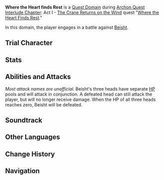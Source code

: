 {{Stub|Character Trial info, check [[Template:Trial Character]] for how to add it}}
{{About|the boss|the character|Beisht|the event challenge|Fleeting Colors in Flight/Oceanic Defender}}
{{Domain Infobox
|title        = Where the Heart Finds Rest
|image        = Domain Oceanic Defender.png
|type         = Quest
|description  = 
|quest        = Where the Heart Finds Rest
|quest_type   = Archon
|region       = Liyue
|area         = Sea of Clouds
|subarea      = Guyun Stone Forest
|domain       = 
|requiredAR   = 
|recLevel     = 
|trial        = Shenhe
}}
{{Enemy Infobox
|name     = Beisht
|image    = NPC Beisht.png
|title    = Avenger of the Vortex
|type     = Quest Bosses
|dmgtype  = Hydro
|weakpoint = no
|ability1 = Vacuum Field
|ability2 = Invincibility Frames
}}
'''Where the Heart finds Rest''' is a [[Quest Domain]] during [[Archon Quest]] [[Interlude Chapter]]: Act I - [[The Crane Returns on the Wind]] quest "[[Where the Heart Finds Rest]]."

In this domain, the player engages in a battle against [[Beisht]].

==Trial Character==
{{Trial Character
|wl              = 8
|character_name   = Shenhe
|character_level8 = 90
|weapon_name      = Calamity Queller
|refinement8      = 1
}}

==Stats==
{{Enemy Stats
|hp_ratio  = 6
|hp_type   = 2
|atk_ratio = 4
|hydro_res = 70%
}}

==Abilities and Attacks==
''Most attack names are unofficial.''
Beisht's three heads have separate [[HP]] pools and will attack in conjunction. A defeated head can still attack the player, but will no longer receive damage. When the HP of all three heads reaches zero, Beisht will be defeated.

{{Enemy Attacks
|enemy = Beisht
|name_1 = Attack 1
|desc_1 = Conjures 6 orbs of water before launching them at the player, each dealing '''40% ATK''' as {{Color|Hydro DMG}}.

|name_2 = Attack 2
|desc_2 = Lunges forward on the platform, dealing '''80% ATK''' as {{Color|AoE Hydro DMG}}.

|name_3 = Jetstream
|desc_3 = Lowers its head onto the platform, [[Vacuum Field|sucks]] nearby players towards it and dealing '''40% ATK''' as {{Color|DoT Hydro DMG}} before launching a powerful water beam, dealing '''70% ATK''' as {{Color|AoE Hydro DMG}}.
|file_3 = Beisht Attack 3

|name_4 = Attack 4
|desc_4 = Creates a vortex at the middle of the platform, sucking players towards the center of the arena while dealing '''40% ATK''' as {{Color|AoE Hydro DoT}}, before creating a massive splash that deals '''100% ATK''' as {{Color|AoE Hydro DMG}}.

|name_5 = Attack 5
|desc_5 = After two heads are defeated, periodically summons waves of water bombs to crash down on the platform, each dealing '''40% ATK''' as {{Color|AoE Hydro DMG}}.
}}

==Soundtrack==
{{Soundtracks by Category Table|Where the Heart Finds Rest (Domain) Soundtracks}}

==Other Languages==
{{Transclude|Where the Heart Finds Rest|Other Languages}}

==Change History==
{{Change History|2.4}}

==Navigation==
{{Domain Navbox|Temporary}}
{{Enemy Navbox|Special}}